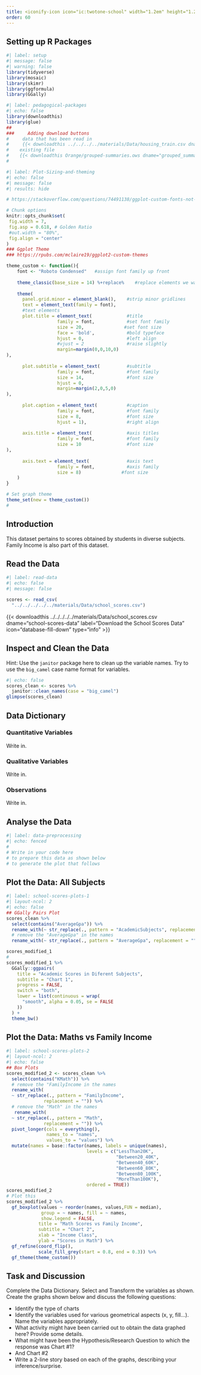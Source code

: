 ```yaml
---
title: <iconify-icon icon="ic:twotone-school" width="1.2em" height="1.2em"></iconify-icon> School Scores
order: 60
---
```


## Setting up R Packages

```r
#| label: setup
#| message: false
#| warning: false
library(tidyverse)
library(mosaic)
library(skimr)
library(ggformula)
library(GGally)
```


```r
#| label: pedagogical-packages
#| echo: false
library(downloadthis)
library(glue)
##
###     Adding download buttons
#     data that has been read in
#     {{< downloadthis ../../../../materials/Data/housing_train.csv dname="house_prices" label="Download the House Prices Dataset" icon="database-fill-down" type="info" >}}
#    existing file
#    {{< downloadthis Orange/grouped-summaries.ows dname="grouped_summaries" label="Download the Orange Workflow" icon="database-fill-down" type="info" >}} 
#    
```

```r
#| label: Plot-Sizing-and-theming
#| echo: false
#| message: false
#| results: hide

# https://stackoverflow.com/questions/74491138/ggplot-custom-fonts-not-working-in-quarto

# Chunk options
knitr::opts_chunk$set(
 fig.width = 7,
 fig.asp = 0.618, # Golden Ratio
 #out.width = "80%",
 fig.align = "center"
)
### Ggplot Theme
### https://rpubs.com/mclaire19/ggplot2-custom-themes

theme_custom <- function(){ 
    font <- "Roboto Condensed"   #assign font family up front
    
    theme_classic(base_size = 14) %+replace%    #replace elements we want to change
    
    theme(
      panel.grid.minor = element_blank(),    #strip minor gridlines
      text = element_text(family = font),
      #text elements
      plot.title = element_text(             #title
                   family = font,            #set font family
                   size = 20,               #set font size
                   face = 'bold',            #bold typeface
                   hjust = 0,                #left align
                   #vjust = 2                #raise slightly
                   margin=margin(0,0,10,0)
),               
      
      plot.subtitle = element_text(          #subtitle
                   family = font,            #font family
                   size = 14,                #font size
                   hjust = 0,
                   margin=margin(2,0,5,0)
),               
      
      plot.caption = element_text(           #caption
                   family = font,            #font family
                   size = 8,                 #font size
                   hjust = 1),               #right align
      
      axis.title = element_text(             #axis titles
                   family = font,            #font family
                   size = 10                 #font size
),
      
      axis.text = element_text(              #axis text
                   family = font,            #axis family
                   size = 8)               #font size
    )
}

# Set graph theme
theme_set(new = theme_custom())
#
```

## Introduction

This dataset pertains to scores obtained by students in diverse subjects. Family Income is also part of this dataset. 

## Read the Data

```r
#| label: read-data
#| echo: false
#| message: false

scores <- read_csv(
  "../../../../../materials/Data/school_scores.csv")

```

{{< downloadthis ../../../../../materials/Data/school_scores.csv dname="school-scores-data" label="Download the School Scores Data" icon="database-fill-down" type="info" >}} 

## Inspect and Clean the Data

Hint: Use the `janitor` package here to clean up the variable names. Try to use the `big_camel` case name format for variables.

```r
#| echo: false
scores_clean <- scores %>% 
  janitor::clean_names(case = "big_camel")
glimpse(scores_clean)

```

## Data Dictionary
::: callout-note
### Quantitative Variables
Write in.

:::

::: callout-note
### Qualitative Variables
Write in.

:::

::: callout-note
### Observations
Write in.

:::

## Analyse the Data

```r
#| label: data-preprocessing
#| echo: fenced
#
# Write in your code here 
# to prepare this data as shown below  
# to generate the plot that follows

```

## Plot the Data: All Subjects
```r
#| label: school-scores-plots-1
#| layout-ncol: 2
#| echo: false
## GGally Pairs Plot
scores_clean %>%
  select(contains("AverageGpa")) %>%
  rename_with(~ str_replace(., pattern = "AcademicSubjects", replacement = "")) %>%
  # remove the "AverageGpa" in the names
  rename_with(~ str_replace(., pattern = "AverageGpa", replacement = "")) -> scores_modified_1

scores_modified_1
#
scores_modified_1 %>%
  GGally::ggpairs(
    title = "Academic Scores in Diferent Subjects",
    subtitle = "Chart 1",
    progress = FALSE,
    switch = "both",
    lower = list(continuous = wrap(
      "smooth", alpha = 0.05, se = FALSE
    ))
  ) +
  theme_bw()

```

## Plot the Data: Maths vs Family Income
```r
#| label: school-scores-plots-2
#| layout-ncol: 2
#| echo: false
## Box Plots
scores_modified_2 <- scores_clean %>% 
  select(contains("KMath")) %>% 
  # remove the "FamilyIncome in the names
  rename_with(
  ~ str_replace(., pattern = "FamilyIncome",
              replacement = "")) %>% 
  # remove the "Math" in the names
   rename_with(
  ~ str_replace(., pattern = "Math",
              replacement = "")) %>%   
  pivot_longer(cols = everything(), 
               names_to = "names", 
               values_to = "values") %>% 
  mutate(names = base::factor(names, labels = unique(names),
                              levels = c("LessThan20K", 
                                         "Between20_40K",
                                         "Between40_60K",
                                         "Between60_80K",
                                         "Between80_100K",
                                         "MoreThan100K"),
                              ordered = TRUE)) 
scores_modified_2
# Plot this
scores_modified_2 %>% 
  gf_boxplot(values ~ reorder(names, values,FUN = median), 
             group = ~ names, fill = ~ names, 
             show.legend = FALSE,
            title = "Math Scores vs Family Income",
            subtitle = "Chart 2",
            xlab = "Income Class",
            ylab = "Scores in Math") %>% 
  gf_refine(coord_flip(), 
            scale_fill_grey(start = 0.8, end = 0.3)) %>% 
  gf_theme(theme_custom())

```

## Task and Discussion

Complete the Data Dictionary.
Select and Transform the variables as shown.
Create the graphs shown below and discuss the following questions:


-   Identify the type of charts
-   Identify the variables used for various geometrical aspects (x, y,
    fill...). Name the variables appropriately.
-   What activity might have been carried out to obtain the data graphed
    here? Provide some details.
-   What might have been the Hypothesis/Research Question to which the response was Chart #1?
- And Chart #2
- Write a 2-line story based on each of the graphs, describing your inference/surprise.

    

